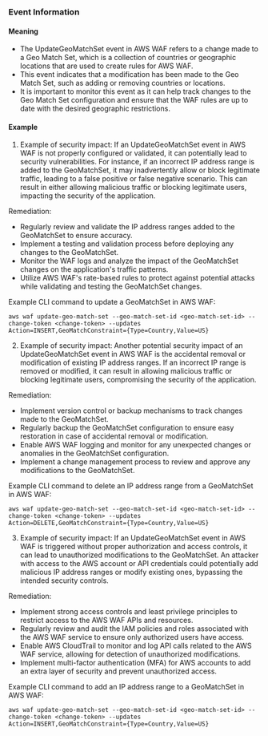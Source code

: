 
### Event Information

#### Meaning

- The UpdateGeoMatchSet event in AWS WAF refers to a change made to a Geo Match Set, which is a collection of countries or geographic locations that are used to create rules for AWS WAF.
- This event indicates that a modification has been made to the Geo Match Set, such as adding or removing countries or locations.
- It is important to monitor this event as it can help track changes to the Geo Match Set configuration and ensure that the WAF rules are up to date with the desired geographic restrictions.

#### Example

1. Example of security impact: If an UpdateGeoMatchSet event in AWS WAF is not properly configured or validated, it can potentially lead to security vulnerabilities. For instance, if an incorrect IP address range is added to the GeoMatchSet, it may inadvertently allow or block legitimate traffic, leading to a false positive or false negative scenario. This can result in either allowing malicious traffic or blocking legitimate users, impacting the security of the application.

Remediation:
- Regularly review and validate the IP address ranges added to the GeoMatchSet to ensure accuracy.
- Implement a testing and validation process before deploying any changes to the GeoMatchSet.
- Monitor the WAF logs and analyze the impact of the GeoMatchSet changes on the application's traffic patterns.
- Utilize AWS WAF's rate-based rules to protect against potential attacks while validating and testing the GeoMatchSet changes.

Example CLI command to update a GeoMatchSet in AWS WAF:
```
aws waf update-geo-match-set --geo-match-set-id <geo-match-set-id> --change-token <change-token> --updates Action=INSERT,GeoMatchConstraint={Type=Country,Value=US}
```

2. Example of security impact: Another potential security impact of an UpdateGeoMatchSet event in AWS WAF is the accidental removal or modification of existing IP address ranges. If an incorrect IP range is removed or modified, it can result in allowing malicious traffic or blocking legitimate users, compromising the security of the application.

Remediation:
- Implement version control or backup mechanisms to track changes made to the GeoMatchSet.
- Regularly backup the GeoMatchSet configuration to ensure easy restoration in case of accidental removal or modification.
- Enable AWS WAF logging and monitor for any unexpected changes or anomalies in the GeoMatchSet configuration.
- Implement a change management process to review and approve any modifications to the GeoMatchSet.

Example CLI command to delete an IP address range from a GeoMatchSet in AWS WAF:
```
aws waf update-geo-match-set --geo-match-set-id <geo-match-set-id> --change-token <change-token> --updates Action=DELETE,GeoMatchConstraint={Type=Country,Value=US}
```

3. Example of security impact: If an UpdateGeoMatchSet event in AWS WAF is triggered without proper authorization and access controls, it can lead to unauthorized modifications to the GeoMatchSet. An attacker with access to the AWS account or API credentials could potentially add malicious IP address ranges or modify existing ones, bypassing the intended security controls.

Remediation:
- Implement strong access controls and least privilege principles to restrict access to the AWS WAF APIs and resources.
- Regularly review and audit the IAM policies and roles associated with the AWS WAF service to ensure only authorized users have access.
- Enable AWS CloudTrail to monitor and log API calls related to the AWS WAF service, allowing for detection of unauthorized modifications.
- Implement multi-factor authentication (MFA) for AWS accounts to add an extra layer of security and prevent unauthorized access.

Example CLI command to add an IP address range to a GeoMatchSet in AWS WAF:
```
aws waf update-geo-match-set --geo-match-set-id <geo-match-set-id> --change-token <change-token> --updates Action=INSERT,GeoMatchConstraint={Type=Country,Value=US}
```

